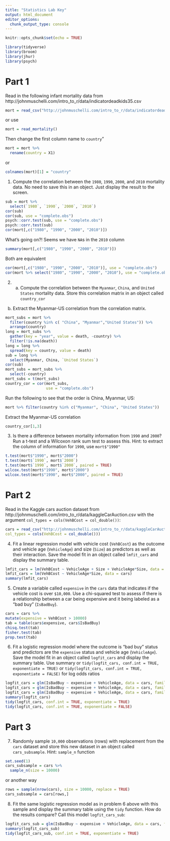 ```yaml
---
title: "Statistics Lab Key"
output: html_document
editor_options: 
  chunk_output_type: console
---
```


```r
knitr::opts_chunk$set(echo = TRUE)
```

```r
library(tidyverse)
library(broom)
library(jhur)
library(psych)
```

# Part 1
Read in the following infant mortality data from http://johnmuschelli.com/intro_to_r/data/indicatordeadkids35.csv
```r
mort = read_csv("http://johnmuschelli.com/intro_to_r/data/indicatordeadkids35.csv")
```
or use 
```r
mort = read_mortality()
```

Then change the first column name to `country`"

```r
mort = mort %>% 
  rename(country = X1)
```

or 

```r
colnames(mort)[1] = "country"
```

1. Compute the correlation between the `1980`, `1990`, `2000`, and `2010` mortality data.
No need to save this in an object. Just display the result to the screen.
```r
sub = mort %>% 
  select(`1980`, `1990`, `2000`, `2010`)
cor(sub)
cor(sub, use = "complete.obs")
psych::corr.test(sub, use = "complete.obs")
psych::corr.test(sub)
cor(mort[,c("1980", "1990", "2000", "2010")])
```

What's going on?! Seems we have `NA`s in the `2010` column

```r
summary(mort[,c("1980", "1990", "2000", "2010")])
```
Both are equivalent
```r
cor(mort[,c("1980", "1990", "2000", "2010")], use = "complete.obs")
cor(mort %>% select("1980", "1990", "2000", "2010"), use = "complete.obs")
```

2. a. Compute the correlation between the `Myanmar`, `China`, and `United States` mortality data. Store this correlation matrix in an object called `country_cor`

b. Extract the Myanmar-US correlation from the correlation matrix.
```r
mort_subs = mort %>% 
  filter(country %in% c( "China", "Myanmar","United States")) %>% 
  arrange(country)
long = mort_subs %>% 
  gather(key = "year", value = death, -country) %>% 
  filter(!is.na(death))
long = long %>% 
  spread(key = country, value = death)
sub = long %>% 
  select(Myanmar, China, `United States`)
cor(sub)
mort_subs = mort_subs %>% 
  select(-country)
mort_subs = t(mort_subs)
country_cor = cor(mort_subs, 
                  use = "complete.obs")
```

Run the following to see that the order is China, Myanmar, US:
```r
mort %>% filter(country %in% c("Myanmar", "China", "United States"))
```

Extract the Myanmar-US correlation

```r
country_cor[1,3]
```

3. Is there a difference between mortality information from `1990` and `2000`?
Run a t-test and a Wilcoxon rank sum test to assess this.
Hint: to extract the column of information for `1990`, use `mort$"1990"`

```r
t.test(mort$"1990", mort$"2000")
t.test(mort$`1990`, mort$`2000`)
t.test(mort$`1990`, mort$`2000`, paired = TRUE)
wilcox.test(mort$"1990", mort$"2000")
wilcox.test(mort$"1990", mort$"2000", paired = TRUE)
```

# Part 2

Read in the Kaggle cars auction dataset from http://johnmuschelli.com/intro_to_r/data/kaggleCarAuction.csv with the argument `col_types = cols(VehBCost = col_double())`:
```r
cars = read_csv("http://johnmuschelli.com/intro_to_r/data/kaggleCarAuction.csv",
col_types = cols(VehBCost = col_double()))
```

4. Fit a linear regression model with vehicle cost (`VehBCost`) as the outcome and 
vehicle age (`VehicleAge`) and size (`Size`) as predictors as well as their interaction.  Save the model fit in an object called `lmfit_cars` and display the summary table.

```r
lmfit_cars = lm(VehBCost ~ VehicleAge + Size + VehicleAge*Size, data = cars)
lmfit_cars = lm(VehBCost ~ VehicleAge*Size, data = cars)
summary(lmfit_cars)
```

5. Create a variable called `expensive` in the `cars` data that indicates if the 
vehicle cost is over `$10,000`. Use a chi-squared test to assess if there is a
relationship between a car being expensive and it being labeled as a "bad buy" (`IsBadBuy`).

```r
cars = cars %>%
mutate(expensive = VehBCost > 10000)
tab = table(cars$expensive, cars$IsBadBuy)
chisq.test(tab)
fisher.test(tab)
prop.test(tab)
```

6. Fit a logistic regression model where the outcome is "bad buy" status and predictors are the `expensive` status and vehicle age (`VehicleAge`).
Save the model fit in an object called `logfit_cars` and display the summary table.
Use summary or `tidy(logfit_cars, conf.int = TRUE, exponentiate = TRUE)`
or `tidy(logfit_cars, conf.int = TRUE, exponentiate = FALSE)` for log odds ratios 

```r
logfit_cars = glm(IsBadBuy ~ expensive + VehicleAge, data = cars, family = binomial)
logfit_cars = glm(IsBadBuy ~ expensive + VehicleAge, data = cars, family = binomial())
logfit_cars = glm(IsBadBuy ~ expensive + VehicleAge, data = cars, family = "binomial")
summary(logfit_cars)
tidy(logfit_cars, conf.int = TRUE, exponentiate = TRUE)
tidy(logfit_cars, conf.int = TRUE, exponentiate = FALSE)
```

# Part 3

7. Randomly sample `10,000` observations (rows) with replacement from the `cars` dataset and store this new dataset in an object called `cars_subsample`.  Hint: `sample_n` function

```r
set.seed(1)
cars_subsample = cars %>% 
  sample_n(size = 10000)
```

or another way

```r
rows = sample(nrow(cars), size = 10000, replace = TRUE)
cars_subsample = cars[rows,]
```

8. Fit the same logistic regression model as in problem 6 above 
with this sample and display the summary table using the `tidy` function. How do the results compare?  Call this model `logfit_cars_sub`:

```r
logfit_cars_sub = glm(IsBadBuy ~ expensive + VehicleAge, data = cars, family = binomial)
summary(logfit_cars_sub)
tidy(logfit_cars_sub, conf.int = TRUE, exponentiate = TRUE)
```

